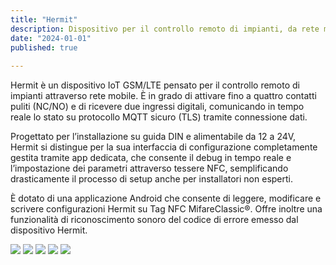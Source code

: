 ```yaml
---
title: "Hermit"
description: Dispositivo per il controllo remoto di impianti, da rete mobile
date: "2024-01-01"
published: true
  
---
```

Hermit è un dispositivo IoT GSM/LTE pensato per il controllo remoto di impianti attraverso rete mobile. È in grado di attivare fino a quattro contatti puliti (NC/NO) e di ricevere due ingressi digitali, comunicando in tempo reale lo stato su protocollo MQTT sicuro (TLS) tramite connessione dati.

Progettato per l’installazione su guida DIN e alimentabile da 12 a 24V, Hermit si distingue per la sua interfaccia di configurazione completamente gestita tramite app dedicata, che consente il debug in tempo reale e l’impostazione dei parametri attraverso tessere NFC, semplificando drasticamente il processo di setup anche per installatori non esperti.

È dotato di una applicazione Android che consente di leggere, modificare e scrivere configurazioni Hermit su Tag NFC MifareClassic®.
Offre inoltre una funzionalità di riconoscimento sonoro del codice di errore emesso dal dispositivo Hermit.

![](https://cliquesrl.github.io/clique.website/images/hermit0.png)
![](https://cliquesrl.github.io/clique.website/images/hermit1.png)
![](https://cliquesrl.github.io/clique.website/images/hermit2.png)
![](https://cliquesrl.github.io/clique.website/images/hermit3.png)
![](https://cliquesrl.github.io/clique.website/images/hermit4.png)

